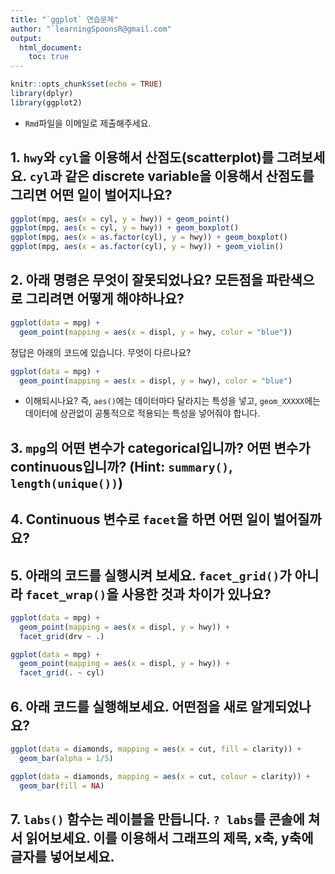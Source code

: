 ```yaml
---
title: "`ggplot` 연습문제"
author: "`learningSpoonsR@gmail.com"  
output: 
  html_document:  
    toc: true  
---  
```


```r
knitr::opts_chunk$set(echo = TRUE)
library(dplyr)
library(ggplot2)
```

+ `Rmd`파일을 이메일로 제출해주세요.  

## 1. `hwy`와 `cyl`을 이용해서 산점도(scatterplot)를 그려보세요. `cyl`과 같은 discrete variable을 이용해서 산점도를 그리면 어떤 일이 벌어지나요?  

```r
ggplot(mpg, aes(x = cyl, y = hwy)) + geom_point()
ggplot(mpg, aes(x = cyl, y = hwy)) + geom_boxplot()
ggplot(mpg, aes(x = as.factor(cyl), y = hwy)) + geom_boxplot()
ggplot(mpg, aes(x = as.factor(cyl), y = hwy)) + geom_violin()
```

## 2. 아래 명령은 무엇이 잘못되었나요? 모든점을 파란색으로 그리려면 어떻게 해야하나요?  

```r
ggplot(data = mpg) + 
  geom_point(mapping = aes(x = displ, y = hwy, color = "blue"))
```

정답은 아래의 코드에 있습니다. 무엇이 다르나요?  
```r
ggplot(data = mpg) + 
  geom_point(mapping = aes(x = displ, y = hwy), color = "blue")
```  

+ 이해되시나요? 즉, `aes()`에는 데이터마다 달라지는 특성을 넣고, `geom_XXXXX`에는 데이터에 상관없이 공통적으로 적용되는 특성을 넣어줘야 합니다.  

## 3. `mpg`의 어떤 변수가 categorical입니까? 어떤 변수가 continuous입니까? (Hint: `summary()`, `length(unique())`)  

## 4. Continuous 변수로 `facet`을 하면 어떤 일이 벌어질까요? 

## 5. 아래의 코드를 실행시켜 보세요. `facet_grid()`가 아니라 `facet_wrap()`을 사용한 것과 차이가 있나요? 

```r
ggplot(data = mpg) + 
  geom_point(mapping = aes(x = displ, y = hwy)) +
  facet_grid(drv ~ .)

ggplot(data = mpg) + 
  geom_point(mapping = aes(x = displ, y = hwy)) +
  facet_grid(. ~ cyl)
```

## 6. 아래 코드를 실행해보세요. 어떤점을 새로 알게되었나요? 

```r
ggplot(data = diamonds, mapping = aes(x = cut, fill = clarity)) + 
  geom_bar(alpha = 1/5)

ggplot(data = diamonds, mapping = aes(x = cut, colour = clarity)) + 
  geom_bar(fill = NA)
```

## 7. `labs()` 함수는 레이블을 만듭니다. `? labs`를 콘솔에 쳐서 읽어보세요. 이를 이용해서 그래프의 제목, x축, y축에 글자를 넣어보세요.    

